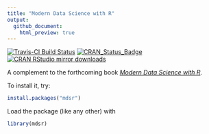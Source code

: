 ```yaml
---
title: "Modern Data Science with R"
output:
  github_document:
    html_preview: true
---
```


[![Travis-CI Build Status](https://travis-ci.org/beanumber/mdsr.svg?branch=master)](https://travis-ci.org/beanumber/mdsr) [![CRAN\_Status\_Badge](http://www.r-pkg.org/badges/version/mdsr)](https://cran.r-project.org/package=mdsr) [![CRAN RStudio mirror downloads](http://cranlogs.r-pkg.org/badges/mdsr)](http://www.r-pkg.org/pkg/mdsr)

A complement to the forthcoming book [*Modern Data Science with R*](http://mdsr-book.github.io/). 

To install it, try:

```r
install.packages("mdsr")
```

Load the package (like any other) with 

```r
library(mdsr)
```
